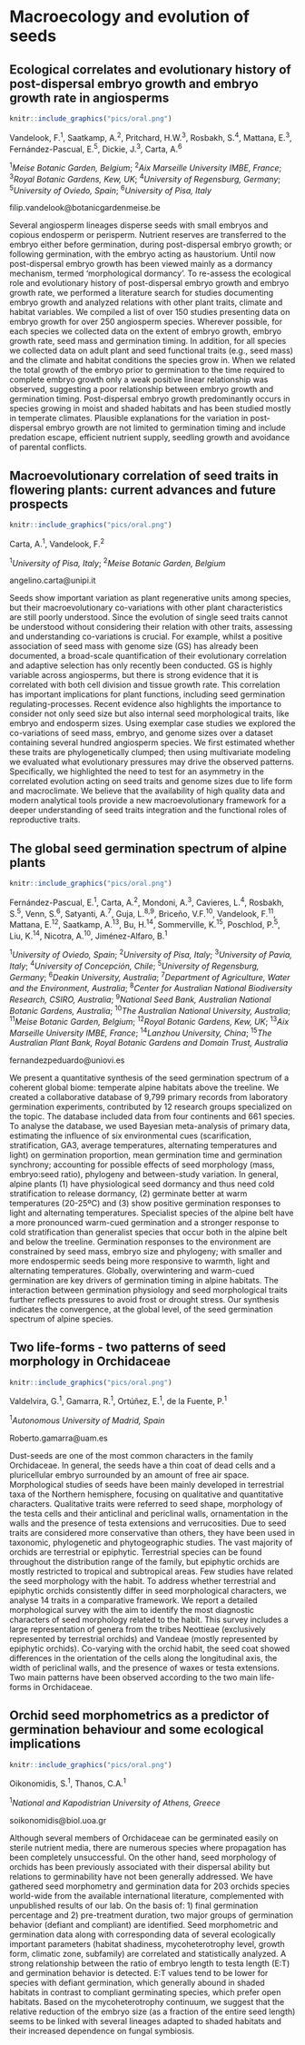 # Macroecology and evolution of seeds

\cleardoublepage

## Ecological correlates and evolutionary history of post-dispersal embryo growth and embryo growth rate in angiosperms

```r
knitr::include_graphics("pics/oral.png")
```

Vandelook, F.^1^, Saatkamp, A.^2^, Pritchard, H.W.^3^, Rosbakh, S.^4^, Mattana, E.^3^, Fernández-Pascual, E.^5^, Dickie, J.^3^, Carta, A.^6^

^1^*Meise Botanic Garden, Belgium*; ^2^*Aix Marseille University IMBE, France*; ^3^*Royal Botanic Gardens, Kew, UK*; ^4^*University of Regensburg, Germany*; ^5^*University of Oviedo, Spain*; ^6^*University of Pisa, Italy*

filip.vandelook@botanicgardenmeise.be

Several angiosperm lineages disperse seeds with small embryos and copious endosperm or perisperm. Nutrient reserves are transferred to the embryo either before germination, during post-dispersal embryo growth; or following germination, with the embryo acting as haustorium. Until now post-dispersal embryo growth has been viewed mainly as a dormancy mechanism, termed ‘morphological dormancy’. To re-assess the ecological role and evolutionary history of post-dispersal embryo growth and embryo growth rate, we performed a literature search for studies documenting embryo growth and analyzed relations with other plant traits, climate and habitat variables. We compiled a list of over 150 studies presenting data on embryo growth for over 250 angiosperm species. Wherever possible, for each species we collected data on the extent of embryo growth, embryo growth rate, seed mass and germination timing. In addition, for all species we collected data on adult plant and seed functional traits (e.g., seed mass) and the climate and habitat conditions the species grow in. When we related the total growth of the embryo prior to germination to the time required to complete embryo growth only a weak positive linear relationship was observed, suggesting a poor relationship between embryo growth and germination timing. Post-dispersal embryo growth predominantly occurs in species growing in moist and shaded habitats and has been studied mostly in temperate climates. Plausible explanations for the variation in post-dispersal embryo growth are not limited to germination timing and include predation escape, efficient nutrient supply, seedling growth and avoidance of parental conflicts.

\newpage

## Macroevolutionary correlation of seed traits in flowering plants: current advances and future prospects

```r
knitr::include_graphics("pics/oral.png")
```

Carta, A.^1^, Vandelook, F.^2^

^1^*University of Pisa, Italy*; ^2^*Meise Botanic Garden, Belgium*

angelino.carta@unipi.it

Seeds show important variation as plant regenerative units among species, but their macroevolutionary co-variations with other plant characteristics are still poorly understood. Since the evolution of single seed traits cannot be understood without considering their relation with other traits, assessing and understanding co-variations is crucial. For example, whilst a positive association of seed mass with genome size (GS) has already been documented, a broad-scale quantification of their evolutionary correlation and adaptive selection has only recently been conducted. GS is highly variable across angiosperms, but there is strong evidence that it is correlated with both cell division and tissue growth rate. This correlation has important implications for plant functions, including seed germination regulating-processes. Recent evidence also highlights the importance to consider not only seed size but also internal seed morphological traits, like embryo and endosperm sizes. Using exemplar case studies we explored the co-variations of seed mass, embryo, and genome sizes over a dataset containing several hundred angiosperm species. We first estimated whether these traits are phylogenetically clumped; then using multivariate modeling we evaluated what evolutionary pressures may drive the observed patterns. Specifically, we highlighted the need to test for an asymmetry in the correlated evolution acting on seed traits and genome sizes due to life form and macroclimate. We believe that the availability of high quality data and modern analytical tools provide a new macroevolutionary framework for a deeper understanding of seed traits integration and the functional roles of reproductive traits.

\newpage

## The global seed germination spectrum of alpine plants

```r
knitr::include_graphics("pics/oral.png")
```

Fernández-Pascual, E.^1^, Carta, A.^2^, Mondoni, A.^3^, Cavieres, L.^4^, Rosbakh, S.^5^, Venn, S.^6^, Satyanti, A.^7^, Guja, L.^8,9^, Briceño, V.F.^10^, Vandelook, F.^11^, Mattana, E.^12^, Saatkamp, A.^13^, Bu, H.^14^, Sommerville, K.^15^, Poschlod, P.^5^, Liu, K.^14^, Nicotra, A.^10^, Jiménez-Alfaro, B.^1^

^1^*University of Oviedo, Spain*; ^2^*University of Pisa, Italy*; ^3^*University of Pavia, Italy*; ^4^*University of Concepción, Chile*; ^5^*University of Regensburg, Germany*; ^6^*Deakin University, Australia*; ^7^*Department of Agriculture, Water and the Environment, Australia*; ^8^*Center for Australian National Biodiversity Research, CSIRO, Australia*; ^9^*National Seed Bank, Australian National Botanic Gardens, Australia*; ^10^*The Australian National University, Australia*; ^11^*Meise Botanic Garden, Belgium*; ^12^*Royal Botanic Gardens, Kew, UK*; ^13^*Aix Marseille University IMBE, France*; ^14^*Lanzhou University, China*; ^15^*The Australian Plant Bank, Royal Botanic Gardens and Domain Trust, Australia*

fernandezpeduardo@uniovi.es

We present a quantitative synthesis of the seed germination spectrum of a coherent global biome: temperate alpine habitats above the treeline. We created a collaborative database of 9,799 primary records from laboratory germination experiments, contributed by 12 research groups specialized on the topic. The database included data from four continents and 661 species. To analyse the database, we used Bayesian meta-analysis of primary data, estimating the influence of six environmental cues (scarification, stratification, GA3, average temperatures, alternating temperatures and light) on germination proportion, mean germination time and germination synchrony; accounting for possible effects of seed morphology (mass, embryo:seed ratio), phylogeny and between-study variation. In general, alpine plants (1) have physiological seed dormancy and thus need cold stratification to release dormancy, (2) germinate better at warm temperatures (20-25ºC) and (3) show positive germination responses to light and alternating temperatures. Specialist species of the alpine belt have a more pronounced warm-cued germination and a stronger response to cold stratification than generalist species that occur both in the alpine belt and below the treeline. Germination responses to the environment are constrained by seed mass, embryo size and phylogeny; with smaller and more endospermic seeds being more responsive to warmth, light and alternating temperatures. Globally, overwintering and warm-cued germination are key drivers of germination timing in alpine habitats. The interaction between germination physiology and seed morphological traits further reflects pressures to avoid frost or drought stress. Our synthesis indicates the convergence, at the global level, of the seed germination spectrum of alpine species.

\newpage

## Two life-forms - two patterns of seed morphology in Orchidaceae

```r
knitr::include_graphics("pics/oral.png")
```

Valdelvira, G.^1^, Gamarra, R.^1^, Ortúñez, E.^1^, de la Fuente, P.^1^

^1^*Autonomous University of Madrid, Spain*

Roberto.gamarra@uam.es

Dust-seeds are one of the most common characters in the family Orchidaceae. In general, the seeds have a thin coat of dead cells and a pluricellular embryo surrounded by an amount of free air space. Morphological studies of seeds have been mainly developed in terrestrial taxa of the Northern hemisphere, focusing on qualitative and quantitative characters. Qualitative traits were referred to seed shape, morphology of the testa cells and their anticlinal and periclinal walls, ornamentation in the walls and the presence of testa extensions and verrucosities. Due to seed traits are considered more conservative than others, they have been used in taxonomic, phylogenetic and phytogeographic studies. The vast majority of orchids are terrestrial or epiphytic. Terrestrial species can be found throughout the distribution range of the family, but epiphytic orchids are mostly restricted to tropical and subtropical areas. Few studies have related the seed morphology with the habit. To address whether terrestrial and epiphytic orchids consistently differ in seed morphological characters, we analyse 14 traits in a comparative framework. We report a detailed morphological survey with the aim to identify the most diagnostic characters of seed morphology related to the habit. This survey includes a large representation of genera from the tribes Neottieae (exclusively represented by terrestrial orchids) and Vandeae (mostly represented by epiphytic orchids). Co-varying with the orchid habit, the seed coat showed differences in the orientation of the cells along the longitudinal axis, the width of periclinal walls, and the presence of waxes or testa extensions. Two main patterns have been observed according to the two main life-forms in Orchidaceae.

\newpage

## Orchid seed morphometrics as a predictor of germination behaviour and some ecological implications

```r
knitr::include_graphics("pics/oral.png")
```

Oikonomidis, S.^1^, Thanos, C.A.^1^

^1^*National and Kapodistrian University of Athens, Greece*

soikonomidis@biol.uoa.gr

Although several members of Orchidaceae can be germinated easily on sterile nutrient media, there are numerous species where propagation has been completely unsuccessful. On the other hand, seed morphology of orchids has been previously associated with their dispersal ability but relations to germinability have not been generally addressed. We have gathered seed morphometry and germination data for 203 orchids species world-wide from the available international literature, complemented with unpublished results of our lab. On the basis of: 1) final germination percentage and 2) pre-treatment duration, two major groups of germination behavior (defiant and compliant) are identified. Seed morphometric and germination data along with corresponding data of several ecologically important parameters (habitat shadiness, mycoheterotrophy level, growth form, climatic zone, subfamily) are correlated and statistically analyzed. A strong relationship between the ratio of embryo length to testa length (E:T) and germination behavior is detected. E:T values tend to be lower for species with defiant germination, which generally abound in shaded habitats in contrast to compliant germinating species, which prefer open habitats. Based on the mycoheterotrophy continuum, we suggest that the relative reduction of the embryo size (as a fraction of the entire seed length) seems to be linked with several lineages adapted to shaded habitats and their increased dependence on fungal symbiosis.